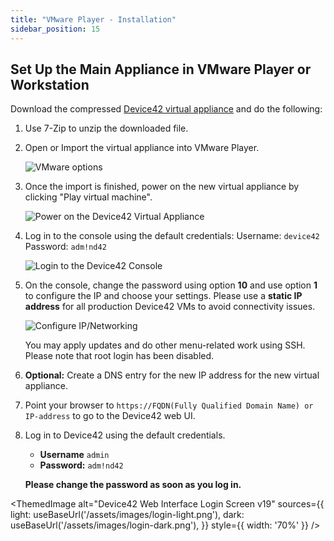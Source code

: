 ```yaml
---
title: "VMware Player - Installation"
sidebar_position: 15
---
```



## Set Up the Main Appliance in VMware Player or Workstation

Download the compressed [Device42 virtual appliance](https://www.device42.com/download/) and do the following:
1. Use 7-Zip to unzip the downloaded file.
2. Open or Import the virtual appliance into VMware Player.
   
    ![VMware options](/assets/images/open-appliance.png)

3. Once the import is finished, power on the new virtual appliance by clicking "Play virtual machine".
   
    ![Power on the Device42 Virtual Appliance](/assets/images/wpid6196-media_1331534654060.png)

4. Log in to the console using the default credentials:
    Username: `device42`
    Password: `adm!nd42` 
     
    ![Login to the Device42 Console](/assets/images/d42-console-login-screen-v15.png)

5. On the console, change the password using option **10** and use option **1** to configure the IP and choose your settings. Please use a **static IP address** for all production Device42 VMs to avoid connectivity issues.

    ![Configure IP/Networking](/assets/images/d42-console-menu-config-IP-v15.png)

    You may apply updates and do other menu-related work using SSH. Please note that root login has been disabled.
    
6. **Optional:** Create a DNS entry for the new IP address for the new virtual appliance.
7. Point your browser to `https://FQDN(Fully Qualified Domain Name) or IP-address` to go to the Device42 web UI.
8. Log in to Device42 using the default credentials. 
    - **Username** `admin` 
    - **Password:** `adm!nd42` 

    **Please change the password as soon as you log in.**

<ThemedImage
  alt="Device42 Web Interface Login Screen v19"
  sources={{
    light: useBaseUrl('/assets/images/login-light.png'),
    dark: useBaseUrl('/assets/images/login-dark.png'),
  }}
  style={{ width: '70%' }} 
/>
